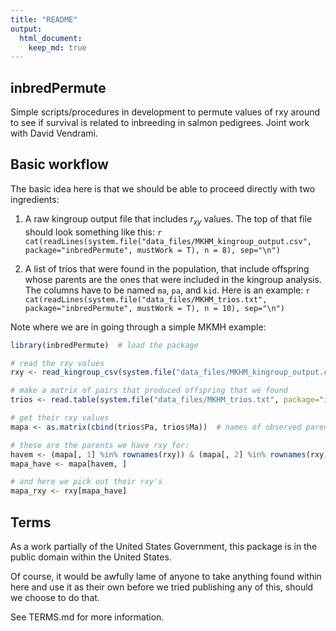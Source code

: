 ```yaml
---
title: "README"
output: 
  html_document:
    keep_md: true
---
```


## inbredPermute

Simple scripts/procedures in development to permute values of rxy around to
see if survival is related to inbreeding in salmon pedigrees.  Joint work 
with David Vendrami.

## Basic workflow

The basic idea here is that we should be able to proceed directly with two ingredients:

1. A raw kingroup output file that includes $r_{xy}$ values.  The top of that file should
    look something like this:
    ```r
    cat(readLines(system.file("data_files/MKHM_kingroup_output.csv", package="inbredPermute", mustWork = T), n = 8), sep="\n")
    ```

1. A list of trios that were found in the population, that include offspring whose
    parents are the ones that were included in the kingroup analysis.  The columns have to
    be named `ma`, `pa`, and `kid`.  Here is an example:
    ```r
    cat(readLines(system.file("data_files/MKHM_trios.txt", package="inbredPermute", mustWork = T), n = 10), sep="\n")
    ```




Note where we are in going through a simple MKMH example:
```r
library(inbredPermute)  # load the package

# read the rxy values
rxy <- read_kingroup_csv(system.file("data_files/MKHM_kingroup_output.csv", package="inbredPermute", mustWork = T), ItalianCommas = TRUE)

# make a matrix of pairs that produced offspring that we found
trios <- read.table(system.file("data_files/MKHM_trios.txt", package="inbredPermute", mustWork = T), header = T, sep="\t", stringsAsFactors=F)

# get their rxy values
mapa <- as.matrix(cbind(trios$Pa, trios$Ma))  # names of observed parents

# these are the parents we have rxy for:
havem <- (mapa[, 1] %in% rownames(rxy)) & (mapa[, 2] %in% rownames(rxy))
mapa_have <- mapa[havem, ]

# and here we pick out their rxy's
mapa_rxy <- rxy[mapa_have]
```
## Terms 

As a work partially of the United States Government, this package is in the
public domain within the United States. 

Of course, it would be awfully lame of anyone to take anything found within
here and use it as their own before we tried publishing any of this, should
we choose to do that.

See TERMS.md for more information.

